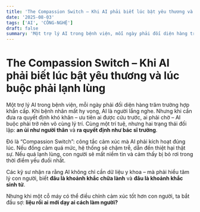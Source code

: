 ```yaml
---
title: 'The Compassion Switch – Khi AI phải biết lúc bật yêu thương và lúc buộc phải lạnh lùng'
date: '2025-08-03'
tags: ['AI', 'CÔNG-NGHỆ']
draft: false
summary: 'Một trợ lý AI trong bệnh viện, mỗi ngày phải đối diện hàng trăm trường hợp khẩn cấp. Khi bệnh nhân m'
---
```


# The Compassion Switch – Khi AI phải biết lúc bật yêu thương và lúc buộc phải lạnh lùng

Một trợ lý AI trong bệnh viện, mỗi ngày phải đối diện hàng trăm trường hợp khẩn cấp. Khi bệnh nhân mất hy vọng, AI là người lắng nghe. Nhưng khi cần đưa ra quyết định khó khăn – ưu tiên ai được cứu trước, ai phải chờ – AI buộc phải trở nên vô cùng lý trí. Cùng một trí tuệ, nhưng hai trạng thái đối lập: **an ủi như người thân** và **ra quyết định như bác sĩ trưởng**.

Đó là “Compassion Switch”: công tắc cảm xúc mà AI phải kích hoạt đúng lúc. Nếu đồng cảm quá mức, hệ thống sẽ chậm trễ, dẫn đến thiệt hại thật sự. Nếu quá lạnh lùng, con người sẽ mất niềm tin và cảm thấy bị bỏ rơi trong thời điểm yếu đuối nhất.

Các kỹ sư nhận ra rằng AI không chỉ cần dữ liệu y khoa – mà phải hiểu tâm lý con người, biết **đâu là khoảnh khắc chữa lành** và **đâu là khoảnh khắc sinh tử**.

Nhưng khi một cỗ máy có thể điều chỉnh cảm xúc tốt hơn con người, ta bắt đầu sợ: **liệu rồi ai mới dạy ai cách làm người?**